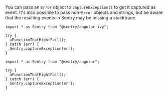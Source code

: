 You can pass an `Error` object to `captureException()` to get it captured as event. It's also possible to pass non-`Error` objects and strings, but be aware that the resulting events in Sentry may be missing a stacktrace.

```javascript{tabTitle: Angular 12+}
import * as Sentry from "@sentry/angular-ivy";

try {
  aFunctionThatMightFail();
} catch (err) {
  Sentry.captureException(err);
}
```

```javascript{tabTitle: Angular 10/11}
import * as Sentry from "@sentry/angular";

try {
  aFunctionThatMightFail();
} catch (err) {
  Sentry.captureException(err);
}
```
